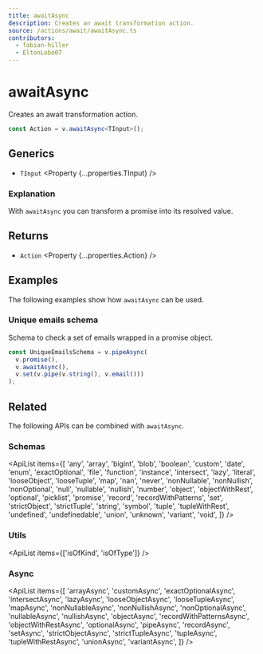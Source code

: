 ```yaml
---
title: awaitAsync
description: Creates an await transformation action.
source: /actions/await/awaitAsync.ts
contributors:
  - fabian-hiller
  - EltonLobo07
---
```



# awaitAsync

Creates an await transformation action.

```ts
const Action = v.awaitAsync<TInput>();
```

## Generics

- `TInput` <Property {...properties.TInput} />

### Explanation

With `awaitAsync` you can transform a promise into its resolved value.

## Returns

- `Action` <Property {...properties.Action} />

## Examples

The following examples show how `awaitAsync` can be used.

### Unique emails schema

Schema to check a set of emails wrapped in a promise object.

```ts
const UniqueEmailsSchema = v.pipeAsync(
  v.promise(),
  v.awaitAsync(),
  v.set(v.pipe(v.string(), v.email()))
);
```

## Related

The following APIs can be combined with `awaitAsync`.

### Schemas

<ApiList
  items={[
    'any',
    'array',
    'bigint',
    'blob',
    'boolean',
    'custom',
    'date',
    'enum',
    'exactOptional',
    'file',
    'function',
    'instance',
    'intersect',
    'lazy',
    'literal',
    'looseObject',
    'looseTuple',
    'map',
    'nan',
    'never',
    'nonNullable',
    'nonNullish',
    'nonOptional',
    'null',
    'nullable',
    'nullish',
    'number',
    'object',
    'objectWithRest',
    'optional',
    'picklist',
    'promise',
    'record',
    'recordWithPatterns',
    'set',
    'strictObject',
    'strictTuple',
    'string',
    'symbol',
    'tuple',
    'tupleWithRest',
    'undefined',
    'undefinedable',
    'union',
    'unknown',
    'variant',
    'void',
  ]}
/>

### Utils

<ApiList items={['isOfKind', 'isOfType']} />

### Async

<ApiList
  items={[
    'arrayAsync',
    'customAsync',
    'exactOptionalAsync',
    'intersectAsync',
    'lazyAsync',
    'looseObjectAsync',
    'looseTupleAsync',
    'mapAsync',
    'nonNullableAsync',
    'nonNullishAsync',
    'nonOptionalAsync',
    'nullableAsync',
    'nullishAsync',
    'objectAsync',
    'recordWithPatternsAsync',
    'objectWithRestAsync',
    'optionalAsync',
    'pipeAsync',
    'recordAsync',
    'setAsync',
    'strictObjectAsync',
    'strictTupleAsync',
    'tupleAsync',
    'tupleWithRestAsync',
    'unionAsync',
    'variantAsync',
  ]}
/>
